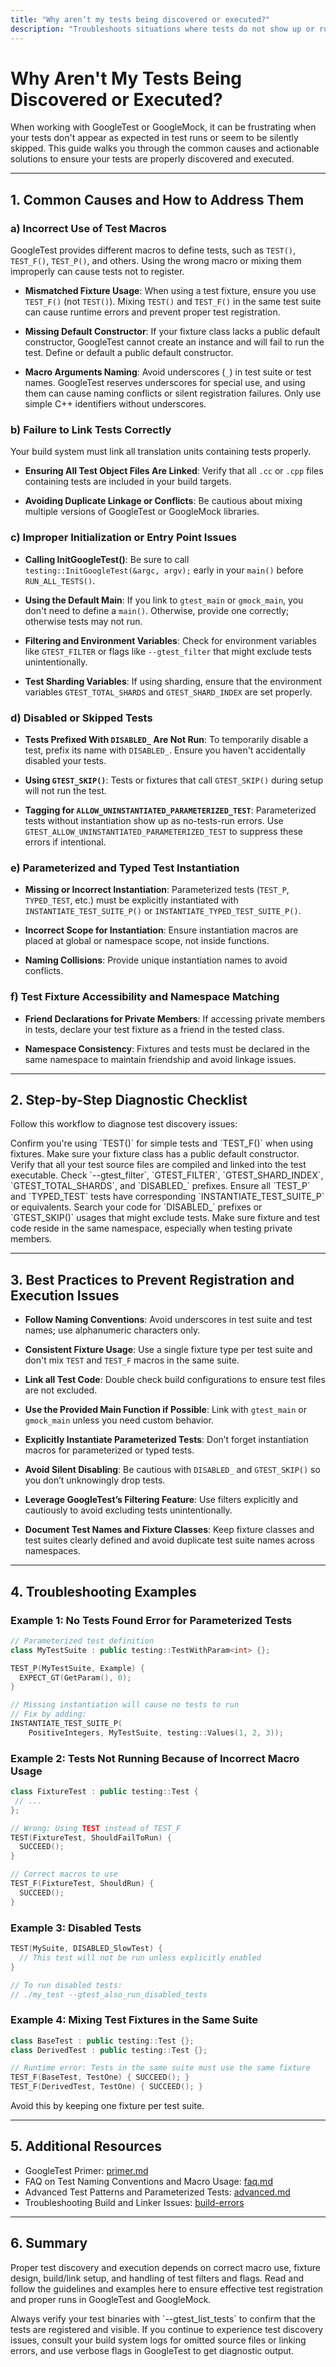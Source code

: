 ```yaml
---
title: "Why aren’t my tests being discovered or executed?"
description: "Troubleshoots situations where tests do not show up or run as expected. Covers possible causes like incorrect test macros, registration issues, and entry point problems in both GoogleTest and GoogleMock."
---
```


# Why Aren't My Tests Being Discovered or Executed?

When working with GoogleTest or GoogleMock, it can be frustrating when your tests don't appear as expected in test runs or seem to be silently skipped. This guide walks you through the common causes and actionable solutions to ensure your tests are properly discovered and executed.

---

## 1. Common Causes and How to Address Them

### a) Incorrect Use of Test Macros

GoogleTest provides different macros to define tests, such as `TEST()`, `TEST_F()`, `TEST_P()`, and others. Using the wrong macro or mixing them improperly can cause tests not to register.

- **Mismatched Fixture Usage**: When using a test fixture, ensure you use `TEST_F()` (not `TEST()`). Mixing `TEST()` and `TEST_F()` in the same test suite can cause runtime errors and prevent proper test registration.

- **Missing Default Constructor**: If your fixture class lacks a public default constructor, GoogleTest cannot create an instance and will fail to run the test. Define or default a public default constructor.

- **Macro Arguments Naming**: Avoid underscores (`_`) in test suite or test names. GoogleTest reserves underscores for special use, and using them can cause naming conflicts or silent registration failures. Only use simple C++ identifiers without underscores.

### b) Failure to Link Tests Correctly

Your build system must link all translation units containing tests properly.

- **Ensuring All Test Object Files Are Linked**: Verify that all `.cc` or `.cpp` files containing tests are included in your build targets.

- **Avoiding Duplicate Linkage or Conflicts**: Be cautious about mixing multiple versions of GoogleTest or GoogleMock libraries.

### c) Improper Initialization or Entry Point Issues

- **Calling InitGoogleTest()**: Be sure to call `testing::InitGoogleTest(&argc, argv);` early in your `main()` before `RUN_ALL_TESTS()`.

- **Using the Default Main**: If you link to `gtest_main` or `gmock_main`, you don't need to define a `main()`. Otherwise, provide one correctly; otherwise tests may not run.

- **Filtering and Environment Variables**: Check for environment variables like `GTEST_FILTER` or flags like `--gtest_filter` that might exclude tests unintentionally.

- **Test Sharding Variables**: If using sharding, ensure that the environment variables `GTEST_TOTAL_SHARDS` and `GTEST_SHARD_INDEX` are set properly.

### d) Disabled or Skipped Tests

- **Tests Prefixed With `DISABLED_` Are Not Run**: To temporarily disable a test, prefix its name with `DISABLED_`. Ensure you haven't accidentally disabled your tests.

- **Using `GTEST_SKIP()`**: Tests or fixtures that call `GTEST_SKIP()` during setup will not run the test.

- **Tagging for `ALLOW_UNINSTANTIATED_PARAMETERIZED_TEST`**: Parameterized tests without instantiation show up as no-tests-run errors. Use `GTEST_ALLOW_UNINSTANTIATED_PARAMETERIZED_TEST` to suppress these errors if intentional.

### e) Parameterized and Typed Test Instantiation

- **Missing or Incorrect Instantiation**: Parameterized tests (`TEST_P`, `TYPED_TEST`, etc.) must be explicitly instantiated with `INSTANTIATE_TEST_SUITE_P()` or `INSTANTIATE_TYPED_TEST_SUITE_P()`.

- **Incorrect Scope for Instantiation**: Ensure instantiation macros are placed at global or namespace scope, not inside functions.

- **Naming Collisions**: Provide unique instantiation names to avoid conflicts.

### f) Test Fixture Accessibility and Namespace Matching

- **Friend Declarations for Private Members**: If accessing private members in tests, declare your test fixture as a friend in the tested class.

- **Namespace Consistency**: Fixtures and tests must be declared in the same namespace to maintain friendship and avoid linkage issues.

---

## 2. Step-by-Step Diagnostic Checklist

Follow this workflow to diagnose test discovery issues:

<Steps>
<Step title="Verify Test Macro Usage">
Confirm you're using `TEST()` for simple tests and `TEST_F()` when using fixtures.
</Step>
<Step title="Check for Default Constructor in Fixtures">
Make sure your fixture class has a public default constructor.
</Step>
<Step title="Confirm Build and Linking">
Verify that all your test source files are compiled and linked into the test executable.
</Step>
<Step title="Inspect Command Line Flags and Environment Variables">
Check `--gtest_filter`, `GTEST_FILTER`, `GTEST_SHARD_INDEX`, `GTEST_TOTAL_SHARDS`, and `DISABLED_` prefixes.
</Step>
<Step title="Instantiate Parameterized Tests">
Ensure all `TEST_P` and `TYPED_TEST` tests have corresponding `INSTANTIATE_TEST_SUITE_P` or equivalents.
</Step>
<Step title="Look for Disabled Tests or Explicit Skips">
Search your code for `DISABLED_` prefixes or `GTEST_SKIP()` usages that might exclude tests.
</Step>
<Step title="Verify Namespace and Accessibility">
Make sure fixture and test code reside in the same namespace, especially when testing private members.
</Step>
</Steps>

---

## 3. Best Practices to Prevent Registration and Execution Issues

- **Follow Naming Conventions**: Avoid underscores in test suite and test names; use alphanumeric characters only.

- **Consistent Fixture Usage**: Use a single fixture type per test suite and don't mix `TEST` and `TEST_F` macros in the same suite.

- **Link all Test Code**: Double check build configurations to ensure test files are not excluded.

- **Use the Provided Main Function if Possible**: Link with `gtest_main` or `gmock_main` unless you need custom behavior.

- **Explicitly Instantiate Parameterized Tests**: Don’t forget instantiation macros for parameterized or typed tests.

- **Avoid Silent Disabling**: Be cautious with `DISABLED_` and `GTEST_SKIP()` so you don’t unknowingly drop tests.

- **Leverage GoogleTest’s Filtering Feature**: Use filters explicitly and cautiously to avoid excluding tests unintentionally.

- **Document Test Names and Fixture Classes**: Keep fixture classes and test suites clearly defined and avoid duplicate test suite names across namespaces.

---

## 4. Troubleshooting Examples

### Example 1: No Tests Found Error for Parameterized Tests

```cpp
// Parameterized test definition
class MyTestSuite : public testing::TestWithParam<int> {};

TEST_P(MyTestSuite, Example) {
  EXPECT_GT(GetParam(), 0);
}

// Missing instantiation will cause no tests to run
// Fix by adding:
INSTANTIATE_TEST_SUITE_P(
    PositiveIntegers, MyTestSuite, testing::Values(1, 2, 3));
```

### Example 2: Tests Not Running Because of Incorrect Macro Usage

```cpp
class FixtureTest : public testing::Test {
 // ...
};

// Wrong: Using TEST instead of TEST_F
TEST(FixtureTest, ShouldFailToRun) {
  SUCCEED();
}

// Correct macros to use
TEST_F(FixtureTest, ShouldRun) {
  SUCCEED();
}
```

### Example 3: Disabled Tests

```cpp
TEST(MySuite, DISABLED_SlowTest) {
  // This test will not be run unless explicitly enabled
}

// To run disabled tests:
// ./my_test --gtest_also_run_disabled_tests
```

### Example 4: Mixing Test Fixtures in the Same Suite

```cpp
class BaseTest : public testing::Test {};
class DerivedTest : public testing::Test {};

// Runtime error: Tests in the same suite must use the same fixture
TEST_F(BaseTest, TestOne) { SUCCEED(); }
TEST_F(DerivedTest, TestOne) { SUCCEED(); }
```

Avoid this by keeping one fixture per test suite.

---

## 5. Additional Resources

- GoogleTest Primer: [primer.md](primer.md)
- FAQ on Test Naming Conventions and Macro Usage: [faq.md](faq.md)
- Advanced Test Patterns and Parameterized Tests: [advanced.md](advanced.md)
- Troubleshooting Build and Linker Issues: [build-errors](faq/troubleshooting/build-errors.md)

---

## 6. Summary

Proper test discovery and execution depends on correct macro use, fixture design, build/link setup, and handling of test filters and flags. Read and follow the guidelines and examples here to ensure effective test registration and proper runs in GoogleTest and GoogleMock.


<Tip>
Always verify your test binaries with `--gtest_list_tests` to confirm that the tests are registered and visible.
</Tip>
<Note>
If you continue to experience test discovery issues, consult your build system logs for omitted source files or linking errors, and use verbose flags in GoogleTest to get diagnostic output.
</Note>